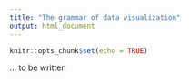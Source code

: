 ```yaml
---
title: "The grammar of data visualization"
output: html_document
---
```


```r
knitr::opts_chunk$set(echo = TRUE)
```

... to be written
